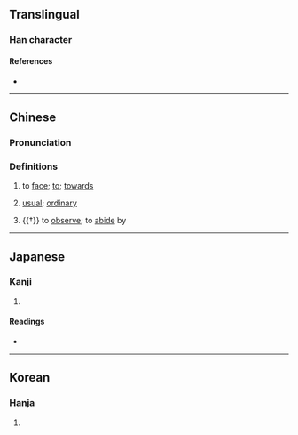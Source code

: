 {{character info/new}}
==Translingual==

===Han character===
{{Han char|rn=9|rad=人|as=10|sn=12|four=25293|canj=OQMF|ids=⿰亻素}}

====References====
* {{Han ref|kx=0112.130|dkj=00933|dj=0239.300|hdz=10199.080|uh=5083|ud=20611|bh=D857|bd=55383}}

----

==Chinese==
{{zh-forms}}

===Pronunciation===
{{zh-pron
|m=sù
|m-s=
|dg=
|c=sou3
|c-t=
|g=
|h=pfs=
|j=
|md=
|mn=
|mn-t=
|w=
|x=
|mc=y
|oc=y
|cat=v,a
}}

===Definitions===
{{zh-hanzi}}

# {{lb|zh|literary}} to [[face]]; [[to]]; [[towards]]
# {{lb|zh|literary}} [[usual]]; [[ordinary]]
# {{†}} to [[observe]]; to [[abide]] by

----

==Japanese==

===Kanji===
{{ja-kanji|grade=|rs=人10}}

# {{defn|lang=ja|sort=人10}}

====Readings====
* {{ja-readings|on=[[そ]] (so)|kun=[[むかう]] (mukau), [[まもる]] (mamoru)}}

----

==Korean==

===Hanja===
{{ko-hanja|hangeul=소|rv=so|mr=so}}

# {{defn|lang=ko|sort=人10}}